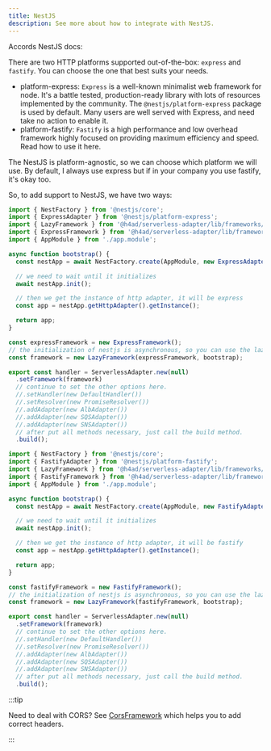 ---
title: NestJS
description: See more about how to integrate with NestJS.
---



Accords NestJS docs:

<BrowserWindow url="https://docs.nestjs.com/first-steps#platform">

There are two HTTP platforms supported out-of-the-box: `express` and `fastify`. You can choose the one that best suits your needs.

- platform-express: `Express` is a well-known minimalist web framework for node. It's a battle tested, production-ready library with lots of resources implemented by the community. The `@nestjs/platform-express` package is used by default. Many users are well served with Express, and need take no action to enable it.
- platform-fastify: `Fastify` is a high performance and low overhead framework highly focused on providing maximum efficiency and speed. Read how to use it here.

The NestJS is platform-agnostic, so we can choose which platform we will use. By default, I always use express but if in your company you use fastify, it's okay too.

</BrowserWindow>

So, to add support to NestJS, we have two ways:

<Tabs groupId="framework-nestjs">

<TabItem value="nestjs-express" label="Express" default>

```typescript title="index.ts"
import { NestFactory } from '@nestjs/core';
import { ExpressAdapter } from '@nestjs/platform-express';
import { LazyFramework } from '@h4ad/serverless-adapter/lib/frameworks/lazy';
import { ExpressFramework } from '@h4ad/serverless-adapter/lib/frameworks/express';
import { AppModule } from './app.module';

async function bootstrap() {
  const nestApp = await NestFactory.create(AppModule, new ExpressAdapter());

  // we need to wait until it initializes
  await nestApp.init();

  // then we get the instance of http adapter, it will be express
  const app = nestApp.getHttpAdapter().getInstance();

  return app;
}

const expressFramework = new ExpressFramework();
// the initialization of nestjs is asynchronous, so you can use the lazy framework.
const framework = new LazyFramework(expressFramework, bootstrap);

export const handler = ServerlessAdapter.new(null)
  .setFramework(framework)
  // continue to set the other options here.
  //.setHandler(new DefaultHandler())
  //.setResolver(new PromiseResolver())
  //.addAdapter(new AlbAdapter())
  //.addAdapter(new SQSAdapter())
  //.addAdapter(new SNSAdapter())
  // after put all methods necessary, just call the build method.
  .build();
```

</TabItem>

<TabItem value="nestjs-fastify" label="Fastify" default>

```typescript title="index.ts"
import { NestFactory } from '@nestjs/core';
import { FastifyAdapter } from '@nestjs/platform-fastify';
import { LazyFramework } from '@h4ad/serverless-adapter/lib/frameworks/lazy';
import { FastifyFramework } from '@h4ad/serverless-adapter/lib/frameworks/fastify';
import { AppModule } from './app.module';

async function bootstrap() {
  const nestApp = await NestFactory.create(AppModule, new FastifyAdapter());

  // we need to wait until it initializes
  await nestApp.init();

  // then we get the instance of http adapter, it will be fastify
  const app = nestApp.getHttpAdapter().getInstance();

  return app;
}

const fastifyFramework = new FastifyFramework();
// the initialization of nestjs is asynchronous, so you can use the lazy framework.
const framework = new LazyFramework(fastifyFramework, bootstrap);

export const handler = ServerlessAdapter.new(null)
  .setFramework(framework)
  // continue to set the other options here.
  //.setHandler(new DefaultHandler())
  //.setResolver(new PromiseResolver())
  //.addAdapter(new AlbAdapter())
  //.addAdapter(new SQSAdapter())
  //.addAdapter(new SNSAdapter())
  // after put all methods necessary, just call the build method.
  .build();
```

</TabItem>

</Tabs>

:::tip

Need to deal with CORS? See [CorsFramework](./cors) which helps you to add correct headers.

:::
